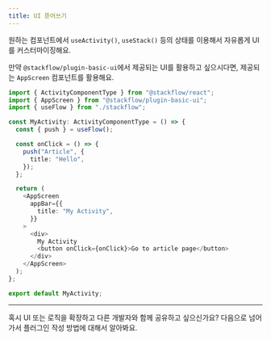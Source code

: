```yaml
---
title: UI 뜯어쓰기
---
```


원하는 컴포넌트에서 `useActivity()`, `useStack()` 등의 상태를 이용해서 자유롭게 UI를 커스터마이징해요.

만약 `@stackflow/plugin-basic-ui`에서 제공되는 UI를 활용하고 싶으시다면, 제공되는 `AppScreen` 컴포넌트를 활용해요.

```typescript MyActivity.tsx
import { ActivityComponentType } from "@stackflow/react";
import { AppScreen } from "@stackflow/plugin-basic-ui";
import { useFlow } from "./stackflow";

const MyActivity: ActivityComponentType = () => {
  const { push } = useFlow();

  const onClick = () => {
    push("Article", {
      title: "Hello",
    });
  };

  return (
    <AppScreen
      appBar={{
        title: "My Activity",
      }}
    >
      <div>
        My Activity
        <button onClick={onClick}>Go to article page</button>
      </div>
    </AppScreen>
  );
};

export default MyActivity;
```

---

혹시 UI 또는 로직을 확장하고 다른 개발자와 함께 공유하고 싶으신가요? 다음으로 넘어가서 플러그인 작성 방법에 대해서 알아봐요.
